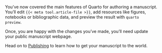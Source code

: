 You've now covered the main features of Quarto for authoring a manuscript. You'll edit `{{< meta tool.article-file >}}`, add resources like figures, notebooks or bibliographic data, and preview the result with `quarto preview`.

Once, you are happy with the changes you've made, you'll need update your public manuscript webpage.

Head on to [Publishing](../publishing.qmd) to learn how to get your manuscript to the world.

